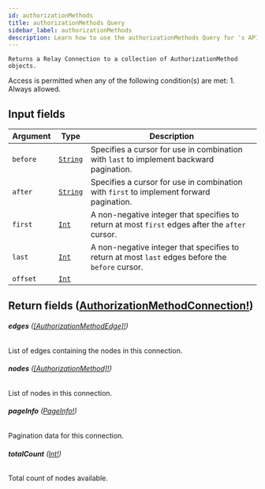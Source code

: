 ```yaml
---
id: authorizationMethods
title: authorizationMethods Query
sidebar_label: authorizationMethods
description: Learn how to use the authorizationMethods Query for 's API.
---
```


    Returns a Relay Connection to a collection of AuthorizationMethod objects.

Access is permitted when any of the following condition(s) are met: 1. Always allowed.

## Input fields

| Argument | Type                                     | Description                                                                                      |
| -------- | ---------------------------------------- | ------------------------------------------------------------------------------------------------ |
| `before` | [`String`](api/schema/scalar/String.mdx) | Specifies a cursor for use in combination with `last` to implement backward pagination.          |
| `after`  | [`String`](api/schema/scalar/String.mdx) | Specifies a cursor for use in combination with `first` to implement forward pagination.          |
| `first`  | [`Int`](api/schema/scalar/Int.mdx)       | A non-negative integer that specifies to return at most `first` edges after the `after` cursor.  |
| `last`   | [`Int`](api/schema/scalar/Int.mdx)       | A non-negative integer that specifies to return at most `last` edges before the `before` cursor. |
| `offset` | [`Int`](api/schema/scalar/Int.mdx)       |                                                                                                  |

## Return fields ([AuthorizationMethodConnection!](api/schema/object/AuthorizationMethodConnection.mdx))

###### <b>edges</b> ([[AuthorizationMethodEdge]!](api/schema/object/AuthorizationMethodEdge.mdx))

List of edges containing the nodes in this connection.

###### <b>nodes</b> ([[AuthorizationMethod]!](api/schema/object/AuthorizationMethod.mdx))

List of nodes in this connection.

###### <b>pageInfo</b> ([PageInfo!](api/schema/object/PageInfo.mdx))

Pagination data for this connection.

###### <b>totalCount</b> ([Int!](api/schema/scalar/Int.mdx))

Total count of nodes available.
